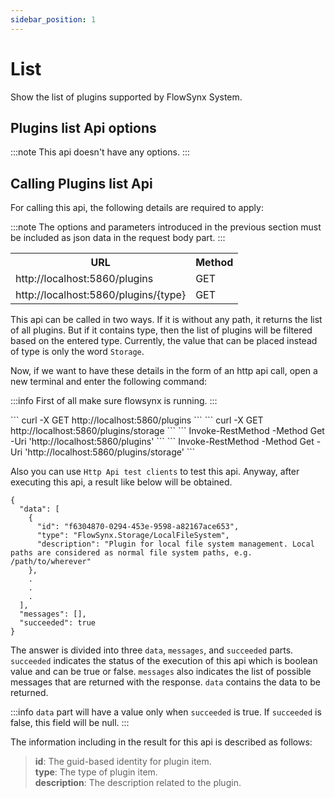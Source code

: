 ```yaml
---
sidebar_position: 1
---
```


# List

Show the list of plugins supported by FlowSynx System.

## Plugins list Api options
:::note
This api doesn't have any options.
:::

## Calling Plugins list Api
For calling this api, the following details are required to apply:

:::note
The options and parameters introduced in the previous section must be included as json data in the request body part.
:::

<table class="table">
  <tr>
    <th>URL</th>
    <th>Method</th>
  </tr>
  <tr>
    <td>http://localhost:5860/plugins</td>
    <td class="centering">GET</td>
  </tr>
  <tr>
    <td>http://localhost:5860/plugins/{type}</td>
    <td class="centering">GET</td>
  </tr>
</table>

This api can be called in two ways. If it is without any path, it returns the list of all plugins. But if it contains type, then the list of plugins will be filtered based on the entered type.
Currently, the value that can be placed instead of type is only the word `Storage`.

Now, if we want to have these details in the form of an http api call, open a new terminal and enter the following command:

:::info
First of all make sure flowsynx is running.
:::


<Tabs groupId="httpApi">
  <TabItem value="bashHttpApi" label="HTTP API (Bash)">
    ```
    curl -X GET http://localhost:5860/plugins
    ```
    ```
    curl -X GET http://localhost:5860/plugins/storage
    ```
  </TabItem>
  <TabItem value="powershellHttpApi" label="HTTP API (PowerShell)">
    ```
    Invoke-RestMethod -Method Get -Uri 'http://localhost:5860/plugins'
    ```
    ```
    Invoke-RestMethod -Method Get -Uri 'http://localhost:5860/plugins/storage'
    ```
  </TabItem>
</Tabs>

Also you can use `Http Api test clients` to test this api. Anyway, after executing this api, a result like below will be obtained.
```
{
  "data": [
    {
      "id": "f6304870-0294-453e-9598-a82167ace653",
      "type": "FlowSynx.Storage/LocalFileSystem",
      "description": "Plugin for local file system management. Local paths are considered as normal file system paths, e.g. /path/to/wherever"
    },
    .
    .
    .
  ],
  "messages": [],
  "succeeded": true
}
```

The answer is divided into three `data`, `messages`, and `succeeded` parts. 
`succeeded` indicates the status of the execution of this api which is boolean value and can be true or false. 
`messages` also indicates the list of possible messages that are returned with the response. 
`data` contains the data to be returned. 

:::info
`data` part will have a value only when `succeeded` is true. If `succeeded` is false, this field will be null.
:::

The information including in the result for this api is described as follows:

> **id**: The guid-based identity for plugin item.  
> **type**: The type of plugin item.  
> **description**: The description related to the plugin.
